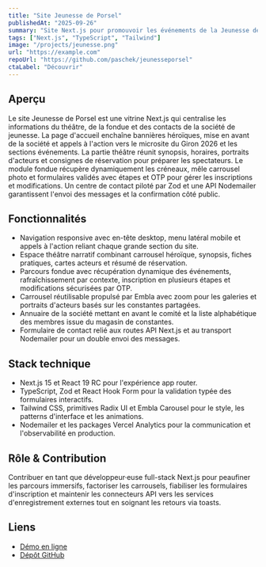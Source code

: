 ```yaml
---
title: "Site Jeunesse de Porsel"
publishedAt: "2025-09-26"
summary: "Site Next.js pour promouvoir les événements de la Jeunesse de Porsel."
tags: ["Next.js", "TypeScript", "Tailwind"]
image: "/projects/jeunesse.png"
url: "https://example.com"
repoUrl: "https://github.com/paschek/jeunesseporsel"
ctaLabel: "Découvrir"
---
```


## Aperçu

Le site Jeunesse de Porsel est une vitrine Next.js qui centralise les informations du théâtre, de la fondue et des contacts de la société de jeunesse. 
La page d'accueil enchaîne bannières héroïques, mise en avant de la société et appels à l'action vers le microsite du Giron 2026 et les sections événements. 
La partie théâtre réunit synopsis, horaires, portraits d'acteurs et consignes de réservation pour préparer les spectateurs. 
Le module fondue récupère dynamiquement les créneaux, mêle carrousel photo et formulaires validés avec étapes et OTP pour gérer les inscriptions et modifications. 
Un centre de contact piloté par Zod et une API Nodemailer garantissent l'envoi des messages et la confirmation côté public.

## Fonctionnalités

- Navigation responsive avec en-tête desktop, menu latéral mobile et appels à l'action reliant chaque grande section du site. 
- Espace théâtre narratif combinant carrousel héroïque, synopsis, fiches pratiques, cartes acteurs et résumé de réservation. 
- Parcours fondue avec récupération dynamique des événements, rafraîchissement par contexte, inscription en plusieurs étapes et modifications sécurisées par OTP. 
- Carrousel réutilisable propulsé par Embla avec zoom pour les galeries et portraits d'acteurs basés sur les constantes partagées. 
- Annuaire de la société mettant en avant le comité et la liste alphabétique des membres issue du magasin de constantes. 
- Formulaire de contact relié aux routes API Next.js et au transport Nodemailer pour un double envoi des messages. 

## Stack technique

- Next.js 15 et React 19 RC pour l'expérience app router. 
- TypeScript, Zod et React Hook Form pour la validation typée des formulaires interactifs. 
- Tailwind CSS, primitives Radix UI et Embla Carousel pour le style, les patterns d'interface et les animations. 
- Nodemailer et les packages Vercel Analytics pour la communication et l'observabilité en production. 

## Rôle & Contribution

Contribuer en tant que développeur·euse full-stack Next.js pour peaufiner les parcours immersifs, factoriser les carrousels, fiabiliser les formulaires d'inscription et maintenir les connecteurs API vers les services d'enregistrement externes tout en soignant les retours via toasts. 

## Liens

- [Démo en ligne](https://example.com)
- [Dépôt GitHub](https://github.com/paschek/jeunesseporsel)